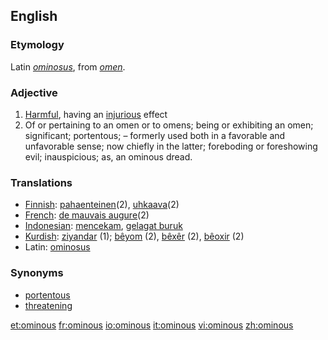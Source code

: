 ==English==

===Etymology===
Latin ''[[ominosus]]'', from ''[[omen]]''.

===Adjective===
{{en-adj}}

# [[Harmful]], having an [[injurious]] effect
#Of or pertaining to an omen or to omens; being or exhibiting an omen; significant; portentous; – formerly used both in a favorable and unfavorable sense; now chiefly in the latter; foreboding or foreshowing evil; inauspicious; as, an ominous dread.

=== Translations ===
*[[Finnish]]: [[pahaenteinen]](2), [[uhkaava]](2)
*[[French]]: [[de mauvais augure]](2)
*[[Indonesian]]: [[cekam|mencekam]], [[gelagat buruk]]
*[[Kurdish]]: [[ziyandar]] (1); [[bêyom]] (2), [[bêxêr]] (2), [[bêoxir]] (2)
*Latin: [[ominosus]]

=== Synonyms ===
*[[portentous]]
*[[threatening]]


[[et:ominous]]
[[fr:ominous]]
[[io:ominous]]
[[it:ominous]]
[[vi:ominous]]
[[zh:ominous]]